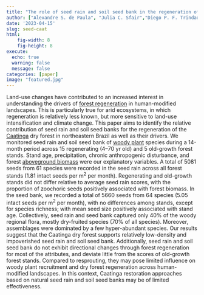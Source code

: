 ```yaml
---
title: "The role of seed rain and soil seed bank in the regeneration of a Caatinga dry forest following slash-and-burn agriculture"
author: ["Alexandre S. de Paula", "Julia C. Sfair","Diego P. F. Trindade", "Kátia F. Rito", "Marcelo Tabarelli", "Maria F. Barros"]
date: '2023-04-15'
slug: seed-caat
html:
    fig-width: 8
    fig-height: 8
execute:
  echo: true
  warning: false
  message: false
categories: [paper]
image: "featured.jpg"
---
```


::: column-body-outset
Land-use changes have contributed to an increased interest in understanding the drivers of [forest regeneration](https://www.sciencedirect.com/topics/agricultural-and-biological-sciences/forest-regeneration "Learn more about forest regeneration from ScienceDirect's AI-generated Topic Pages") in human-modified landscapes. This is particularly true for arid ecosystems, in which regeneration is relatively less known, but more sensitive to land-use intensification and climate change. This paper aims to identify the relative contribution of seed rain and soil seed banks for the regeneration of the [Caatinga](https://www.sciencedirect.com/topics/earth-and-planetary-sciences/caatinga "Learn more about Caatinga from ScienceDirect's AI-generated Topic Pages") dry forest in northeastern Brazil as well as their drivers. We monitored seed rain and soil seed bank of [woody plant](https://www.sciencedirect.com/topics/agricultural-and-biological-sciences/woody-plant "Learn more about woody plant from ScienceDirect's AI-generated Topic Pages") species during a 14-month period across 15 regenerating (4--70 yr old) and 5 old-growth forest stands. Stand age, precipitation, chronic anthropogenic disturbance, and forest [aboveground biomass](https://www.sciencedirect.com/topics/agricultural-and-biological-sciences/aboveground-biomass "Learn more about aboveground biomass from ScienceDirect's AI-generated Topic Pages") were our explanatory variables. A total of 5081 seeds from 61 species were recorded in the seed rain across all forest stands (1.81 intact seeds per m^2^ per month). Regenerating and old-growth stands did not differ relative to average seed rain scores, with the proportion of zoochoric seeds positively associated with forest biomass. In the seed bank, we recorded a total of 5660 seeds from 64 species (5.05 intact seeds per m^2^ per month), with no differences among stands, except for species richness; with mean seed size positively associated with stand age. Collectively, seed rain and seed bank captured only 40% of the woody regional flora, mostly dry-fruited species (70% of all species). Moreover, assemblages were dominated by a few hyper-abundant species. Our results suggest that the Caatinga dry forest supports relatively low-density and impoverished seed rain and soil seed bank. Additionally, seed rain and soil seed bank do not exhibit directional changes through forest regeneration for most of the attributes, and deviate little from the scores of old-growth forest stands. Compared to resprouting, they may pose limited influence on woody plant recruitment and dry forest regeneration across human-modified landscapes. In this context, Caatinga restoration approaches based on natural seed rain and soil seed banks may be of limited effectiveness.
:::
